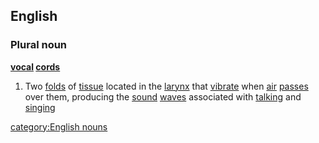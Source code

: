 ==English==
===Plural noun===
{{wikipedia}}
'''[[vocal]] [[cords]]'''
#Two [[fold]]s of [[tissue]] located in the [[larynx]] that [[vibrate]] when [[air]] [[pass]]es over them, producing the [[sound]] [[wave]]s associated with [[talking]] and [[singing]]
[[category:English nouns]]